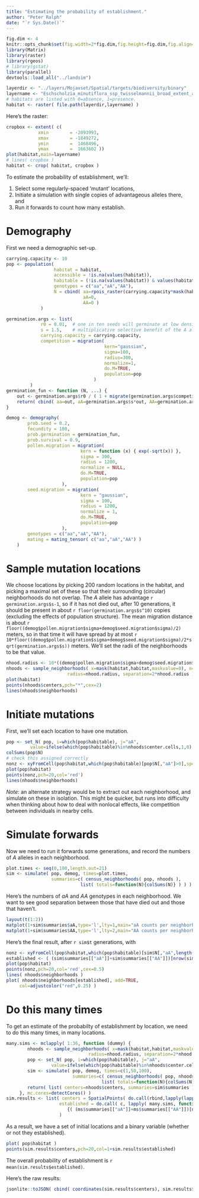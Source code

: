 ```yaml
---
title: "Estimating the probability of establishment."
author: "Peter Ralph"
date: "`r Sys.Date()`"
---
```




```r
fig.dim <- 4
knitr::opts_chunk$set(fig.width=2*fig.dim,fig.height=fig.dim,fig.align='center')
library(Matrix)
library(raster)
library(rgeos)
# library(gstat)
library(parallel)
devtools::load_all("../landsim")
```

```r
layerdir <- "../layers/Mojavset/Spatial/targets/biodiversity/binary"
layername <- "Eschscholzia_minutiflora_ssp_twisselmannii_broad_extent_avg.tif"
# habitats are listed with 0=absence, 1=presence.
habitat <- raster( file.path(layerdir,layername) )
```

Here's the raster:
```r
cropbox <- extent( c(
            xmin        = -2093993,
            xmax        = -1849272,
            ymin        =  1468496,
            ymax        =  1663602 ))
plot(habitat,main=layername)
# lines( cropbox )
habitat <- crop( habitat, cropbox )
```

To estimate the probability of establishment,
we'll: 

1.  Select some regularly-spaced 'mutant' locations,
2.  Initiate a simulation with single copies of advantageous alleles there, and
3.  Run it forwards to count how many establish.


# Demography

First we need a demographic set-up.
```r
carrying.capacity <- 10
pop <- population( 
                  habitat = habitat,
                  accessible = !is.na(values(habitat)),
                  habitable = (!is.na(values(habitat)) & values(habitat)>0),
                  genotypes = c("aa","aA","AA"),
                  N = cbind( aa=rpois_raster(carrying.capacity*mask(habitat,habitat,maskvalue=0),only.values=TRUE),
                             aA=0, 
                             AA=0 )
             )

germination.args <- list( 
             r0 = 0.01,  # one in ten seeds will germinate at low densities
             s = 1.5,    # multiplicative selective benefit of the A allele
             carrying.capacity = carrying.capacity, 
             competition = migration(
                                     kern="gaussian",
                                     sigma=100,
                                     radius=300,
                                     normalize=1,
                                     do.M=TRUE,
                                     population=pop
                                 )
         )
germination_fun <- function (N, ...) {
    out <- germination.args$r0 / ( 1 + migrate(germination.args$competition,x=rowSums(N))/germination.args$carrying.capacity )
    return( cbind( aa=out, aA=germination.args$s*out, AA=germination.args$s^2*out ) )
}

demog <- demography(
        prob.seed = 0.2,
        fecundity = 100,
        prob.germination = germination_fun,
        prob.survival = 0.9,
        pollen.migration = migration(
                            kern = function (x) { exp(-sqrt(x)) },
                            sigma = 300,
                            radius = 1200,
                            normalize = NULL,
                            do.M=TRUE,
                            population=pop
                     ),
        seed.migration = migration(
                            kern = "gaussian",
                            sigma = 100,
                            radius = 1200,
                            normalize = 1,
                            do.M=TRUE,
                            population=pop
                     ),
        genotypes = c("aa","aA","AA"),
        mating = mating_tensor( c("aa","aA","AA") )
    )
```


# Sample mutation locations

We choose locations by picking 200 random locations in the habitat,
and picking a maximal set of these so that their surrounding (circular) neighborhoods
do not overlap.
The *A* allele has advantage `r germination.args$s-1`,
so if it has not died out, after 10 generations, it should be present in about `r floor(germination.args$s^10)` copies
(excluding the effects of population structure).
The mean migration distance is about `r floor((demog$pollen.migration$sigma+demog$seed.migration$sigma)/2)` meters,
so in that time it will have spread by at most `r 10*floor((demog$pollen.migration$sigma+demog$seed.migration$sigma)/2*sqrt(germination.args$s))` meters.
We'll set the radii of the neighborhoods to be that value.
```r
nhood.radius <- 10*((demog$pollen.migration$sigma+demog$seed.migration$sigma)/2*sqrt(germination.args$s))
nhoods <- sample_neighborhoods( x=mask(habitat,habitat,maskvalue=0), n=60, 
                       radius=nhood.radius, separation=2*nhood.radius )
plot(habitat)
points(nhoods$centers,pch="*",cex=2)
lines(nhoods$neighborhoods)
```

# Initiate mutations

First, we'll set each location to have one mutation.
```r
pop <- set_N( pop, i=which(pop$habitable), j="aA", 
         value=ifelse(which(pop$habitable)%in%nhoods$center.cells,1,0) )
colSums(pop$N)
# check this assigned correctly
nonz <- xyFromCell(pop$habitat,which(pop$habitable)[pop$N[,"aA"]>0],sp=TRUE)
plot(pop$habitat)
points(nonz,pch=20,col='red')
lines(nhoods$neighborhoods)
```

*Note:* an alternate strategy would be to extract out each neighborhood,
and simulate on these in isolation.
This might be quicker, but runs into difficulty when thinking about how to deal with nonlocal effects,
like competition between individuals in nearby cells.


# Simulate forwards

Now we need to run it forwards some generations,
and record the numbers of *A* alleles in each neighborhood.
```r
plot.times <- seq(0,100,length.out=21)
sim <- simulate( pop, demog, times=plot.times, 
                 summaries=c( census_neighborhoods( pop, nhoods ),  
                            list( totals=function(N){colSums(N)} ) ) )
```

Here's the numbers of *aA* and *AA* genotypes in each neighborhood.
We want to see good separation between those that have died out and those that haven't.
```r
layout(t(1:2))
matplot(1+sim$summaries$aA,type='l',lty=1,main="aA counts per neighborhood",log='y')
matplot(1+sim$summaries$AA,type='l',lty=2,main="AA counts per neighborhood",log='y')
```

Here's the final result, after `r sim$t` generations,
with 
```r
nonz <- xyFromCell(pop$habitat,which(pop$habitable)[sim$N[,"aA",length(plot.times)]+sim$N[,"AA",length(plot.times)]>0],sp=TRUE)
established <- ( (sim$summaries[["aA"]]+sim$summaries[["AA"]])[nrow(sim$summaries[["aA"]]),] > 0 )
plot(pop$habitat)
points(nonz,pch=20,col='red',cex=0.5)
lines( nhoods$neighborhoods )
plot( nhoods$neighborhoods[established], add=TRUE,
     col=adjustcolor("red",0.25) )
```

# Do this many times

To get an estimate of the probabilty of establishment by location,
we need to do this many times, in many locations.
```r
many.sims <- mclapply( 1:36, function (dummy) {
        nhoods <- sample_neighborhoods( x=mask(habitat,habitat,maskvalue=0), n=60, 
                               radius=nhood.radius, separation=2*nhood.radius )
        pop <- set_N( pop, i=which(pop$habitable), j="aA", 
                 value=ifelse(which(pop$habitable)%in%nhoods$center.cells,1,0) )
        sim <- simulate( pop, demog, times=c(1,50,100),
                         summaries=c( census_neighborhoods( pop, nhoods ),  
                                    list( totals=function(N){colSums(N)} ) ) )
        return( list( centers=nhoods$centers, summaries=sim$summaries ) )
     }, mc.cores=detectCores() )
sim.results <- list( centers = SpatialPoints( do.call(rbind,lapply(lapply(many.sims,"[[","centers"),coordinates)) ),
                    established = do.call( c, lapply( many.sims, function (ms)
                       {( (ms$summaries[["aA"]]+ms$summaries[["AA"]])[nrow(ms$summaries[["aA"]]),] > 0 )} ) )
                    )
```

As a result, we have a set of initial locations
and a binary variable (whether or not they established).
```r
plot( pop$habitat )
points(sim.results$centers,pch=20,col=1+sim.results$established)
```

The overall probability of establishment is `r mean(sim.results$established)`.

Here's the raw results:
```r
jsonlite::toJSON( cbind( coordinates(sim.results$centers), sim.results$established ) )
```
